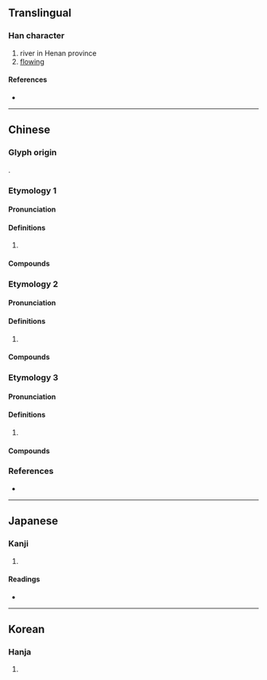{{character info/new}}
==Translingual==

===Han character===
{{Han char|rn=85|rad=水|as=17|sn=20|four=30132|canj=EYRV|ids=⿰氵襄}}

# river in Henan province
# [[flowing]]

====References====
* {{Han ref|kx=0661.230|dkj=18716|dj=1071.060|hdz=31789.070|uh=703C|ud=28732|bh=F45B|bd=62555}}

----

==Chinese==

===Glyph origin===
{{Han etym}}
{{Han compound|氵|襄|c1=s|c2=p|t1=water|ls=psc}}.

===Etymology 1===
{{zh-forms}}

====Pronunciation====
{{zh-pron
|m=ráng
|c=joeng4
|mc=y
|oc=y
|cat=
}}

====Definitions====
{{zh-hanzi}}

# {{rfdef|zh}}

====Compounds====
{{zh-der|甘露瀼瀼|瀼瀼濕濕|瀼瀼|泱瀼}}

===Etymology 2===
{{zh-forms}}

====Pronunciation====
{{zh-pron
|m=ráng
|c=joeng6
|mc=y
|oc=y
|cat=
}}

====Definitions====
{{zh-hanzi}}

# {{rfdef|zh}}

====Compounds====
{{zh-der|瀼河|瀼瀼|泱瀼}}

===Etymology 3===
{{zh-forms}}

====Pronunciation====
{{zh-pron
|m=nǎng
|c=
|mc=y
|oc=y
|cat=
}}

====Definitions====
{{zh-hanzi}}

# {{rfdef|zh}}

====Compounds====
{{su#bst:zh-der/new|泱瀼|p=nǎng}}

===References===
* {{R:yue:mfccd}}

----

==Japanese==

===Kanji===
{{ja-kanji|grade=|rs=水17}}

# {{defn|lang=ja|sort=水17}}

====Readings====
* {{ja-readings|on=[[じょう]] (jō), [[にょう]] (nyō), [[どう]] (dō), [[のう]] (nō)|kun=}}

----

==Korean==

===Hanja===
{{ko-hanja|hangeul=양|eumhun=|rv=yang|mr=yang|y=yang}}

# {{defn|lang=ko|sort=水17}}
